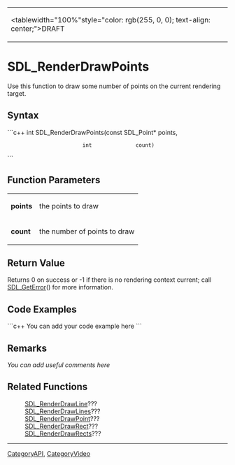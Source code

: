<!-- pragma section-numbers off -->
<!-- pragma disable-camelcase -->
{|
|<tablewidth="100%"style="color: rgb(255, 0, 0); text-align: center;">DRAFT
|}

= SDL_RenderDrawPoints =
Use this function to draw some number of points on the current rendering target.


== Syntax ==
```c++
int SDL_RenderDrawPoints(const SDL_Point* points,
                         int              count)
```

== Function Parameters ==
{|
|'''points'''
|the points to draw
|-
|'''count'''
|the number of points to draw
|}

== Return Value ==
Returns 0 on success or -1 if there is no rendering context current; call [[SDL_GetError]]() for more information.

== Code Examples ==
```c++
You can add your code example here
```

== Remarks ==
''You can add useful comments here''

== Related Functions ==
:[[SDL_RenderDrawLine]]???
:[[SDL_RenderDrawLines]]???
:[[SDL_RenderDrawPoint]]???
:[[SDL_RenderDrawRect]]???
:[[SDL_RenderDrawRects]]???

----
[[CategoryAPI]], [[CategoryVideo]]
